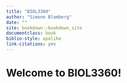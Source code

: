 ```yaml
--- 
title: "BIOL3360"
author: "Simone Blomberg"
date: ""
site: bookdown::bookdown_site
documentclass: book
biblio-style: apalike
link-citations: yes
---
```


# Welcome to BIOL3360! {-}
